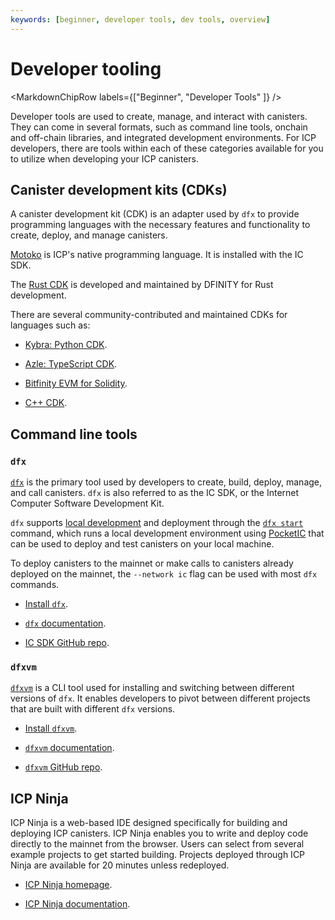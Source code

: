 ```yaml
---
keywords: [beginner, developer tools, dev tools, overview]
---
```



# Developer tooling

<MarkdownChipRow labels={["Beginner", "Developer Tools" ]} />

Developer tools are used to create, manage, and interact with canisters. They can come in several formats, such as command line tools, onchain and off-chain libraries, and integrated development environments. For ICP developers, there are tools within each of these categories available for you to utilize when developing your ICP canisters.

## Canister development kits (CDKs)

A canister development kit (CDK) is an adapter used by `dfx` to provide programming languages with the necessary features and functionality to create, deploy, and manage canisters.

[Motoko](/docs/motoko/main/getting-started/motoko-introduction) is ICP's native programming language. It is installed with the IC SDK.

The [Rust CDK](/docs/building-apps/developer-tools/cdks/rust/intro-to-rust) is developed and maintained by DFINITY for Rust development.

There are several community-contributed and maintained CDKs for languages such as:

- [Kybra: Python CDK](https://demergent-labs.github.io/kybra/).

- [Azle: TypeScript CDK](https://demergent-labs.github.io/azle//).

- [Bitfinity EVM for Solidity](https://docs.bitfinity.network/).

- [C++ CDK](https://docs.icpp.world/).

## Command line tools

### `dfx`

[`dfx`](/docs/building-apps/developer-tools/dfx/) is the primary tool used by developers to create, build, deploy, manage, and call canisters. `dfx` is also referred to as the IC SDK, or the Internet Computer Software Development Kit.

`dfx` supports [local development](/docs/building-apps/developing-canisters/deploy) and deployment through the [`dfx start`](/docs/building-apps/developer-tools/dfx/) command, which runs a local development environment using [PocketIC](/docs/building-apps/test/pocket-ic) that can be used to deploy and test canisters on your local machine.

To deploy canisters to the mainnet or make calls to canisters already deployed on the mainnet, the `--network ic` flag can be used with most `dfx` commands.

- [Install `dfx`](/docs/building-apps/getting-started/install).

- [`dfx` documentation](/docs/building-apps/developer-tools/dfx/).

- [IC SDK GitHub repo](https://github.com/dfinity/sdk).

### `dfxvm`

[`dfxvm`](/docs/building-apps/developer-tools/dfxvm/dfxvm-default) is a CLI tool used for installing and switching between different versions of `dfx`. It enables developers to pivot between different projects that are built with different `dfx` versions.

- [Install `dfxvm`](/docs/building-apps/getting-started/install#installing-dfx).

- [`dfxvm` documentation](/docs/building-apps/developer-tools/dfxvm/dfxvm-default).

- [`dfxvm` GitHub repo](https://github.com/dfinity/dfxvm).

## ICP Ninja

ICP Ninja is a web-based IDE designed specifically for building and deploying ICP canisters. ICP Ninja enables you to write and deploy code directly to the mainnet from the browser. Users can select from several example projects to get started building. Projects deployed through ICP Ninja are available for 20 minutes unless redeployed.

- [ICP Ninja homepage](https://icp.ninja/).

- [ICP Ninja documentation](/docs/building-apps/developer-tools/icp-ninja).
